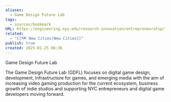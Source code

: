 ```yaml
---
aliases:
  - Game Design Future Lab
tags:
  - sources/bookmark
URL: https://engineering.nyu.edu/research-innovation/entrepreneurship/future-labs/game-design
related:
  - "[[🗺️ New Cities|New Cities]]"
publish: true
created: 2025-01-25 08:36
---
```


Game Design Future Lab

The Game Design Future Lab (GDFL) focuses on digital game design, development, infrastructure for games, and emerging media with the aim of increasing video gaming production for the current ecosystem, business growth of indie studios and supporting NYC entrepreneurs and digital game developers moving forward.